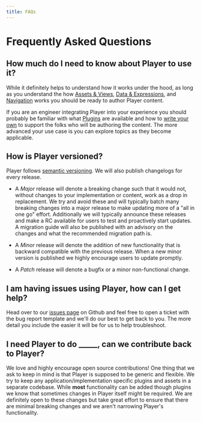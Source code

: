```yaml
---
title: FAQs
---
```


# Frequently Asked Questions

## How much do I need to know about Player to use it?
While it definitely helps to understand how it works under the hood, as long as you understand the how [Assets & Views](./content/assets-views), [Data & Expressions](./content/data-expressions), and [Navigation](./content/navigation) works you should be ready to author Player content. 

If you are an engineer integrating Player into your experience you should probably be familiar with what [Plugins](./plugins) are available and how to [write your own](./writing-plugins) to support the folks who will be authoring the content. The more advanced your use case is you can explore topics as they become applicable. 

## How is Player versioned?
Player follows [semantic versioning](https://semver.org/). We will also publish changelogs for every release. 

- A _Major_ release will denote a breaking change such that it would not, without changes to your implementation or content, work as a drop in replacement. We try and avoid these and will typically batch many breaking changes into a major release to make updating more of a "all in one go" effort. Additionally we will typically announce these releases and make a RC available for users to test and proactively start updates. A migration guide will also be published with an advisory on the changes and what the recommended migration path is.

- A _Minor_ release will denote the addition of new functionality that is backward compatible with the previous release. When a new minor version is published we highly encourage users to update promptly. 

- A _Patch_ release will denote a bugfix or a minor non-functional change. 

## I am having issues using Player, how can I get help? 
Head over to our [issues page](https://github.com/player-ui/player/issues) on Github and feel free to open a ticket with the bug report template and we'll do our best to get back to you. The more detail you include the easier it will be for us to help troubleshoot. 

## I need Player to do _____, can we contribute back to Player? 
We love and highly encourage open source contributions! One thing that we ask to keep in mind is that Player is supposed to be generic and flexible. We try to keep any application/implementation specific plugins and assets in a separate codebase. While **most** functionality can be added though plugins we know that sometimes changes in Player itself might be required. We are definitely open to these changes but take great effort to ensure that there are minimal breaking changes and we aren't narrowing Player's functionality.
